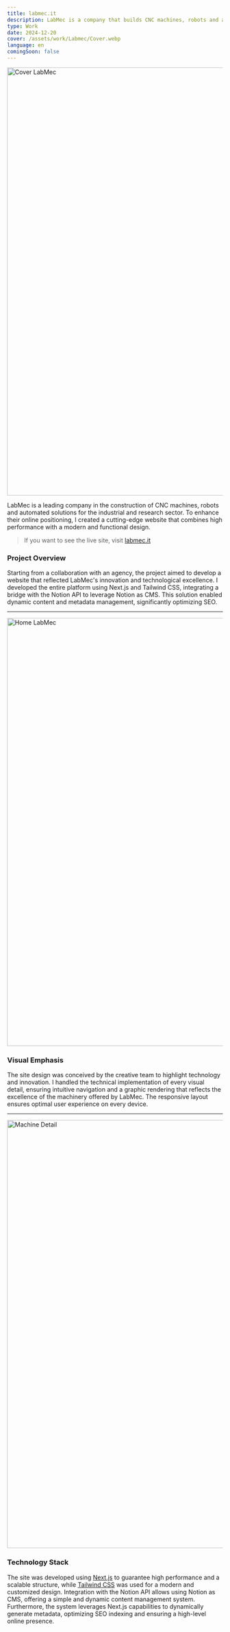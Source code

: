 ```yaml
---
title: labmec.it
description: LabMec is a company that builds CNC machines, robots and automated prototypes for the industrial and research sector. The site, developed entirely by me, integrates an innovative bridge with the undocumented Notion API to leverage Notion as CMS and ensure dynamic metadata management for optimal SEO indexing.
type: Work
date: 2024-12-20
cover: /assets/work/Labmec/Cover.webp
language: en
comingSoon: false
---
```


<Image
  src="/assets/work/Labmec/Cover.webp"
  width="4000"
  height="1000"
  alt="Cover LabMec"
/>

LabMec is a leading company in the construction of CNC machines, robots and automated solutions for the industrial and research sector. To enhance their online positioning, I created a cutting-edge website that combines high performance with a modern and functional design.

> If you want to see the live site, visit [labmec.it](https://www.labmec.it)

### Project Overview

Starting from a collaboration with an agency, the project aimed to develop a website that reflected LabMec's innovation and technological excellence. I developed the entire platform using Next.js and Tailwind CSS, integrating a bridge with the Notion API to leverage Notion as CMS. This solution enabled dynamic content and metadata management, significantly optimizing SEO.

---

<Image
  src="/assets/work/Labmec/Home.webp"
  width="4000"
  height="1000"
  alt="Home LabMec"
/>

### Visual Emphasis

The site design was conceived by the creative team to highlight technology and innovation. I handled the technical implementation of every visual detail, ensuring intuitive navigation and a graphic rendering that reflects the excellence of the machinery offered by LabMec. The responsive layout ensures optimal user experience on every device.

---

<Image
  src="/assets/work/Labmec/Machines.webp"
  width="4000"
  height="1000"
  alt="Machine Detail"
/>

### Technology Stack

The site was developed using [Next.js](https://nextjs.org/) to guarantee high performance and a scalable structure, while [Tailwind CSS](https://tailwindcss.com/) was used for a modern and customized design. Integration with the Notion API allows using Notion as CMS, offering a simple and dynamic content management system. Furthermore, the system leverages Next.js capabilities to dynamically generate metadata, optimizing SEO indexing and ensuring a high-level online presence.